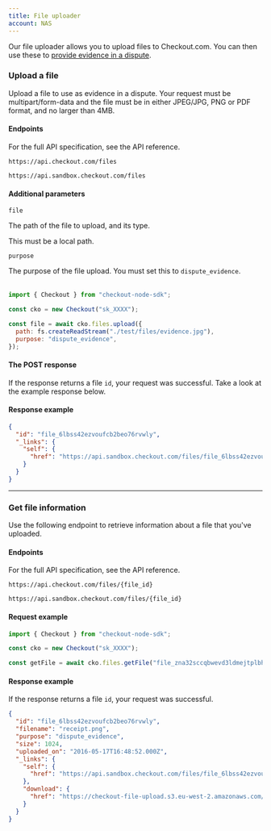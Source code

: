 ```yaml
---
title: File uploader
account: NAS
---
```


Our file uploader allows you to upload files to Checkout.com. You can then use these to [provide evidence in a dispute](/risk-management/disputes/disputes-api).

### Upload a file

Upload a file to use as evidence in a dispute. Your request must be multipart/form-data and the file must be in either JPEG/JPG, PNG or PDF format, and no larger than 4MB.

#### Endpoints

For the full API specification, see the <ExternalLink href="https://api-reference.checkout.com/preview/crusoe/" target="_blank">API reference</ExternalLink>.

<tabs>
<tab title="Live">
<LineCodeWrapper type="post">

`https://api.checkout.com/files`

</LineCodeWrapper>
</tab>
<tab title="Sandbox">
<LineCodeWrapper type="post">

`https://api.sandbox.checkout.com/files`

</LineCodeWrapper>
</tab>
</tabs>

#### Additional parameters

<Table>
<TableHead headers={['Parameter', 'Description']} />
<TableBody>
<TableRow>
<TableCell>

`file`

<StatusTag type="required" />
<TypeTag type="string (binary)" />
</TableCell>
<TableCell>

The path of the file to upload, and its type.

<InfoBox>

This must be a local path.

</InfoBox>
</TableCell>
</TableRow>
<TableRow>
<TableCell>

`purpose`

<StatusTag type="required" />
<TypeTag type="string" />
</TableCell>
<TableCell>

The purpose of the file upload. You must set this to `dispute_evidence`.

</TableCell>
</TableRow>
</TableBody>
</Table>

<tabs>
<tab title="Node.js (Beta)">

```js
import { Checkout } from "checkout-node-sdk";

const cko = new Checkout("sk_XXXX");

const file = await cko.files.upload({
  path: fs.createReadStream("./test/files/evidence.jpg"),
  purpose: "dispute_evidence",
});
```

</tab>
</tabs>

#### The POST response

If the response returns a file `id`, your request was successful. Take a look at the example response below.

#### Response example

```json
{
  "id": "file_6lbss42ezvoufcb2beo76rvwly",
  "_links": {
    "self": {
      "href": "https://api.sandbox.checkout.com/files/file_6lbss42ezvoufcb2beo76rvwly"
    }
  }
}
```

---

### Get file information

Use the following endpoint to retrieve information about a file that you've uploaded.

#### Endpoints

For the full API specification, see the <ExternalLink href="https://api-reference.checkout.com/preview/crusoe/" target="_blank">API reference</ExternalLink>.

<tabs>
<tab title="Live">
<LineCodeWrapper type="get">

`https://api.checkout.com/files/{file_id}`

</LineCodeWrapper>
</tab>
<tab title="Sandbox">
<LineCodeWrapper type="get">

`https://api.sandbox.checkout.com/files/{file_id}`

</LineCodeWrapper>
</tab>
</tabs>

#### Request example

<tabs>
<tab title="Node.js (Beta)">

```js
import { Checkout } from "checkout-node-sdk";

const cko = new Checkout("sk_XXXX");

const getFile = await cko.files.getFile("file_zna32sccqbwevd3ldmejtplbhu");
```

</tab>
</tabs>

#### Response example

If the response returns a file `id`, your request was successful.

```json
{
  "id": "file_6lbss42ezvoufcb2beo76rvwly",
  "filename": "receipt.png",
  "purpose": "dispute_evidence",
  "size": 1024,
  "uploaded_on": "2016-05-17T16:48:52.000Z",
  "_links": {
    "self": {
      "href": "https://api.sandbox.checkout.com/files/file_6lbss42ezvoufcb2beo76rvwly"
    },
    "download": {
      "href": "https://checkout-file-upload.s3.eu-west-2.amazonaws.com/ucdac/ucdac/6lbss42ezvoufcb2beo76rvwly?X-Amz-Expires=3600&x-amz-security-token=FQoDYXdzENL%2F%2F%2F%2F%2F%2F%2F%2F%2F%2FwEa"
    }
  }
}
```
